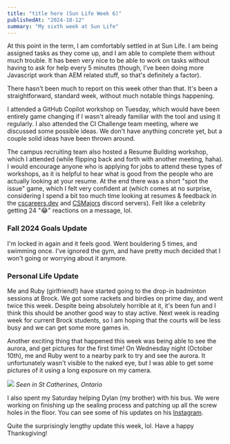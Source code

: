 ```yaml
---
title: "title here (Sun Life Week 6)"
publishedAt: "2024-10-12"
summary: "My sixth week at Sun Life"
---
```


At this point in the term, I am comfortably settled in at Sun Life.  I am 
being assigned tasks as they come up, and I am able to complete them without
much trouble.  It has been very nice to be able to work on tasks without
having to ask for help every 5 minutes (though, I've been doing more Javascript
work than AEM related stuff, so that's definitely a factor).  

There hasn't been much to report on this week other than that.  It's been 
a straightforward, standard week, without much notable things happening.  

I attended a GitHub Copilot workshop on Tuesday, which would have been entirely
game changing if I wasn't already familiar with the tool and using it 
regularly.  I also attended the CI Challenge team meeting, where we discussed 
some possible ideas.  We don't have anything concrete yet, but a couple 
solid ideas have been thrown around. 

The campus recruiting team also hosted a Resume Building workshop, which 
I attended (while flipping back and forth with another meeting, haha). I 
would encourage anyone who is applying for jobs to attend these types of 
workshops, as it is helpful to hear what is good from the people who are actually
looking at your resume.  At the end there was a short "spot the issue" game,
which I felt very confident at (which comes at no surprise, considering I 
spend a bit too much time looking at resumes & feedback in the [cscareers.dev](https://discord.gg/cscareers)
and [CSMajors](https://discord.gg/csmajors) discord servers).  Felt like a
celebrity getting 24 "😂" reactions on a message, lol.

### Fall 2024 Goals Update

I'm locked in again and it feels good.  Went bouldering 5 times, and swimming
once. I've ignored the gym, and have pretty much decided that I won't going
or worrying about it anymore.  

### Personal Life Update

Me and Ruby (girlfriend!) have started going to the drop-in badminton sessions
at Brock.  We got some rackets and birdies on prime day, and went twice this
week.  Despite being absolutely horrible at it, it's been fun and I think this
should be another good way to stay active.  Next week is reading week for current
Brock students, so I am hoping that the courts will be less busy and we can
get some more games in.

Another exciting thing that happened this week was being able to see the aurora,
and get pictures for the first time!  On Wednesday night (October 10th), me and
Ruby went to a nearby park to try and see the aurora.  It unfortunately wasn't 
visible to the naked eye, but I was able to get some pictures of it using a
long exposure on my camera.  

![](/blog-images/sunlife-week-6/aurora.png)
*Seen in St Catherines, Ontario*

I also spent my Saturday helping Dylan (my brother) with his bus.  We were
working on finishing up the sealing process and patching up all the screw 
holes in the floor.  You can see some of his updates on his 
[Instagram](https://www.instagram.com/dylans.discoveries/).

Quite the surprisingly lengthy update this week, lol.  Have a happy Thanksgiving!